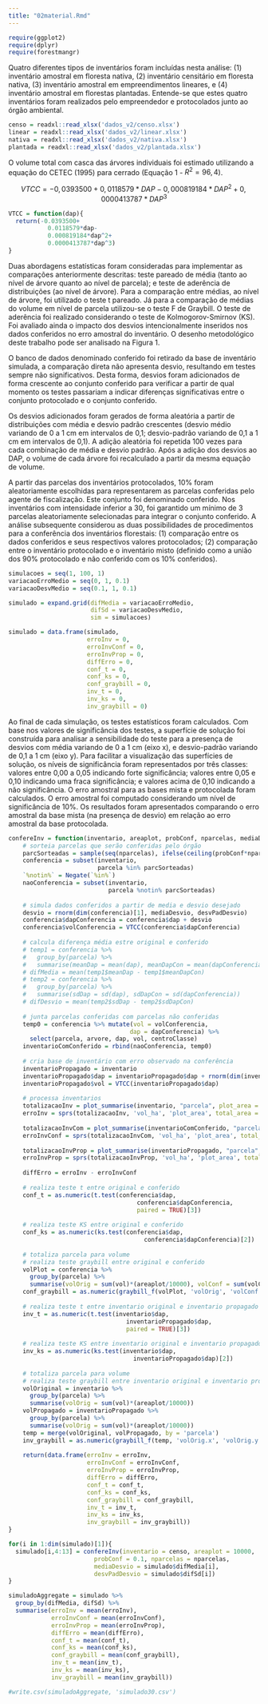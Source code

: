 ```yaml
---
title: "02material.Rmd"
---
```


```r
require(ggplot2)
require(dplyr)
require(forestmangr)
```

Quatro diferentes tipos de inventários foram incluídas nesta análise: (1) inventário amostral em floresta nativa, (2) inventário censitário em floresta nativa, (3) inventário amostral em empreendimentos lineares, e (4) inventário amostral em florestas plantadas. Entende-se que estes quatro inventários foram realizados pelo empreendedor e protocolados junto ao órgão ambiental. 

```r
censo = readxl::read_xlsx('dados_v2/censo.xlsx')
linear = readxl::read_xlsx('dados_v2/linear.xlsx')
nativa = readxl::read_xlsx('dados_v2/nativa.xlsx')
plantada = readxl::read_xlsx('dados_v2/plantada.xlsx')
```

O volume total com casca das árvores individuais foi estimado utilizando a equação do CETEC (1995) para cerrado (Equação 1 - $R^2=96,4%$). 
 
$$VTCC = 	-0,0393500 + 0,0118579*DAP - 0,000819184 * DAP^2 + 0,0000413787 * DAP^3$$

```r
VTCC = function(dap){                                                           # modelo para estimar o volume
  return(-0.0393500+
           0.0118579*dap-
           0.000819184*dap^2+
           0.0000413787*dap^3)
}
```

Duas abordagens estatísticas foram consideradas para implementar as comparações anteriormente descritas: teste pareado de média (tanto ao nível de árvore quanto ao nível de parcela); e teste de aderência de distribuições (ao nível de árvore). Para a comparação entre médias, ao nível de árvore, foi utilizado o teste t pareado. Já para a comparação de médias do volume em nível de parcela utilizou-se o teste F de Graybill. O teste de aderência foi realizado considerando o teste de Kolmogorov-Smirnov (KS). Foi avaliado ainda o impacto dos desvios intencionalmente inseridos nos dados conferidos no erro amostral do inventário. O desenho metodológico deste trabalho pode ser analisado na Figura 1. 

O banco de dados denominado conferido foi retirado da base de inventário simulada, a comparação direta não apresenta desvio, resultando em testes sempre não significativos. Desta forma, desvios foram adicionados de forma crescente ao conjunto conferido para verificar a partir de qual momento os testes passariam a indicar diferenças significativas entre o conjunto protocolado e o conjunto conferido.

Os desvios adicionados foram gerados de forma aleatória a partir de distribuições com média e desvio padrão crescentes (desvio médio variando de 0 a 1 cm em intervalos de 0,1; desvio-padrão variando de 0,1 a 1 cm em intervalos de 0,1). A adição aleatória foi repetida 100 vezes para cada combinação de média e desvio padrão. Após a adição dos desvios ao DAP, o volume de cada árvore foi recalculado a partir da mesma equação de volume.

A partir das parcelas dos inventários protocolados, 10% foram aleatoriamente escolhidas para representarem as parcelas conferidas pelo agente de fiscalização. Este conjunto foi denominado conferido. Nos inventários com intensidade inferior a 30, foi garantido um mínimo de 3 parcelas aleatoriamente selecionadas para integrar o conjunto conferido. A análise subsequente considerou as duas possibilidades de procedimentos para a conferência dos inventários florestais: (1) comparação entre os dados conferidos e seus respectivos valores protocolados; (2) comparação entre o inventário protocolado e o inventário misto (definido como a união dos 90% protocolado e não conferido com os 10% conferidos). 

```r
simulacoes = seq(1, 100, 1)
variacaoErroMedio = seq(0, 1, 0.1)
variacaoDesvMedio = seq(0.1, 1, 0.1)

simulado = expand.grid(difMedia = variacaoErroMedio,
                       difSd = variacaoDesvMedio,
                       sim = simulacoes)

simulado = data.frame(simulado,
                      erroInv = 0,
                      erroInvConf = 0,
                      erroInvProp = 0,
                      diffErro = 0,
                      conf_t = 0,
                      conf_ks = 0,
                      conf_graybill = 0,
                      inv_t = 0,
                      inv_ks = 0,
                      inv_graybill = 0)
```

Ao final de cada simulação, os testes estatísticos foram calculados. Com base nos valores de significância dos testes, a superfície de solução foi construída para analisar a sensibilidade do teste para a presença de desvios com média variando de 0 a 1 cm (eixo x), e desvio-padrão variando de 0,1 a 1 cm (eixo y). Para facilitar a visualização das superfícies de solução, os níveis de significância foram representados por três classes: valores entre 0,00 a 0,05 indicando forte significância; valores entre 0,05 e 0,10 indicando uma fraca significância; e valores acima de 0,10 indicando a não significância. O erro amostral para as bases mista e protocolada foram calculados. O erro amostral foi computado considerando um nível de significância de 10%. Os resultados foram apresentados comparando o erro amostral da base mista (na presença de desvio) em relação ao erro amostral da base protocolada.

```r
confereInv = function(inventario, areaplot, probConf, nparcelas, mediaDesvio, desvPadDesvio){
    # sorteia parcelas que serão conferidas pelo órgão
    parcSorteadas = sample(seq(nparcelas), ifelse(ceiling(probConf*nparcelas) < 3, 3, ceiling(probConf*nparcelas)))
    conferencia = subset(inventario, 
                         parcela %in% parcSorteadas)
    `%notin%` = Negate(`%in%`)
    naoConferencia = subset(inventario, 
                            parcela %notin% parcSorteadas)
    
    # simula dados conferidos a partir de media e desvio desejado
    desvio = rnorm(dim(conferencia)[1], mediaDesvio, desvPadDesvio)           # gera desvio aleatório
    conferencia$dapConferencia = conferencia$dap + desvio
    conferencia$volConferencia = VTCC(conferencia$dapConferencia)
    
    # calcula diferença média estre original e conferido
    # temp1 = conferencia %>% 
    #   group_by(parcela) %>%
    #   summarise(meanDap = mean(dap), meanDapCon = mean(dapConferencia))
    # difMedia = mean(temp1$meanDap - temp1$meanDapCon)
    # temp2 = conferencia %>% 
    #   group_by(parcela) %>%
    #   summarise(sdDap = sd(dap), sdDapCon = sd(dapConferencia))
    # difDesvio = mean(temp2$sdDap - temp2$sdDapCon)
    
    # junta parcelas conferidas com parcelas não conferidas
    temp0 = conferencia %>% mutate(vol = volConferencia,
                                  dap = dapConferencia) %>%
      select(parcela, arvore, dap, vol, centroClasse)
    inventarioComConferido = rbind(naoConferencia, temp0)
    
    # cria base de inventário com erro observado na conferência
    inventarioPropagado = inventario
    inventarioPropagado$dap = inventarioPropagado$dap + rnorm(dim(inventarioPropagado)[1], mediaDesvio, desvPadDesvio)
    inventarioPropagado$vol = VTCC(inventarioPropagado$dap)
    
    # processa inventarios
    totalizacaoInv = plot_summarise(inventario, "parcela", plot_area = areaplot, dbh = "dap", vwb = 'vol')
    erroInv = sprs(totalizacaoInv, 'vol_ha', 'plot_area', total_area = 1)[12,2]
    
    totalizacaoInvCom = plot_summarise(inventarioComConferido, "parcela", plot_area = areaplot, dbh = "dap", vwb = 'vol')
    erroInvConf = sprs(totalizacaoInvCom, 'vol_ha', 'plot_area', total_area = 1)[12,2]
    
    totalizacaoInvProp = plot_summarise(inventarioPropagado, "parcela", plot_area = areaplot, dbh = "dap", vwb = 'vol')
    erroInvProp = sprs(totalizacaoInvProp, 'vol_ha', 'plot_area', total_area = 1)[12,2]
    
    diffErro = erroInv - erroInvConf
    
    # realiza teste t entre original e conferido
    conf_t = as.numeric(t.test(conferencia$dap, 
                                    conferencia$dapConferencia, 
                                    paired = TRUE)[3])
    
    # realiza teste KS entre original e conferido
    conf_ks = as.numeric(ks.test(conferencia$dap, 
                                      conferencia$dapConferencia)[2])
    
    # totaliza parcela para volume
    # realiza teste graybill entre original e conferido
    volPlot = conferencia %>% 
      group_by(parcela) %>%
      summarise(volOrig = sum(vol)*(areaplot/10000), volConf = sum(volConferencia)*(areaplot/10000))
    conf_graybill = as.numeric(graybill_f(volPlot, 'volOrig', 'volConf')[3])
    
    # realiza teste t entre inventario original e inventario propagado
    inv_t = as.numeric(t.test(inventario$dap, 
                                 inventarioPropagado$dap, 
                                 paired = TRUE)[3])
    
    # realiza teste KS entre inventario original e inventario propagado
    inv_ks = as.numeric(ks.test(inventario$dap, 
                                   inventarioPropagado$dap)[2])
    
    # totaliza parcela para volume
    # realiza teste graybill entre inventario original e inventario propagado
    volOriginal = inventario %>% 
      group_by(parcela) %>%
      summarise(volOrig = sum(vol)*(areaplot/10000))
    volPropagado = inventarioPropagado %>% 
      group_by(parcela) %>%
      summarise(volOrig = sum(vol)*(areaplot/10000))
    temp = merge(volOriginal, volPropagado, by = 'parcela')
    inv_graybill = as.numeric(graybill_f(temp, 'volOrig.x', 'volOrig.y')[3])
    
    return(data.frame(erroInv = erroInv,
                      erroInvConf = erroInvConf,
                      erroInvProp = erroInvProp,
                      diffErro = diffErro,
                      conf_t = conf_t,
                      conf_ks = conf_ks,
                      conf_graybill = conf_graybill,
                      inv_t = inv_t,
                      inv_ks = inv_ks,
                      inv_graybill = inv_graybill))
}
```


```r

for(i in 1:dim(simulado)[1]){
  simulado[i,4:13] = confereInv(inventario = censo, areaplot = 10000, 
                        probConf = 0.1, nparcelas = nparcelas, 
                        mediaDesvio = simulado$difMedia[i], 
                        desvPadDesvio = simulado$difSd[i])
}

simuladoAggregate = simulado %>%
  group_by(difMedia, difSd) %>%
  summarise(erroInv = mean(erroInv),
            erroInvConf = mean(erroInvConf),
            erroInvProp = mean(erroInvProp),
            diffErro = mean(diffErro),
            conf_t = mean(conf_t),
            conf_ks = mean(conf_ks),
            conf_graybill = mean(conf_graybill),
            inv_t = mean(inv_t),
            inv_ks = mean(inv_ks),
            inv_graybill = mean(inv_graybill))

#write.csv(simuladoAggregate, 'simulado30.csv')
```

